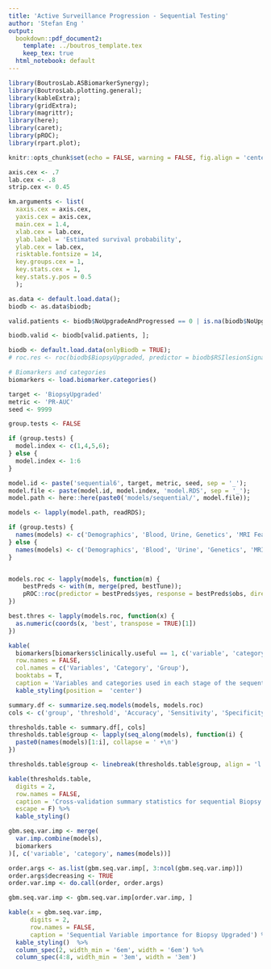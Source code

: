 ```yaml
---
title: 'Active Surveillance Progression - Sequential Testing'
author: 'Stefan Eng '
output:
  bookdown::pdf_document2:
    template: ../boutros_template.tex
    keep_tex: true
  html_notebook: default
---
```


```r
library(BoutrosLab.ASBiomarkerSynergy);
library(BoutrosLab.plotting.general);
library(kableExtra);
library(gridExtra);
library(magrittr);
library(here);
library(caret);
library(pROC);
library(rpart.plot);

knitr::opts_chunk$set(echo = FALSE, warning = FALSE, fig.align = 'center', out.width = '60%', fig.pos = 'H');

axis.cex <- .7
lab.cex <- .8
strip.cex <- 0.45

km.arguments <- list(
  xaxis.cex = axis.cex,
  yaxis.cex = axis.cex,
  main.cex = 1.4,
  xlab.cex = lab.cex,
  ylab.label = 'Estimated survival probability',
  ylab.cex = lab.cex,
  risktable.fontsize = 14,
  key.groups.cex = 1,
  key.stats.cex = 1,
  key.stats.y.pos = 0.5
  );

as.data <- default.load.data();
biodb <- as.data$biodb;

valid.patients <- biodb$NoUpgradeAndProgressed == 0 | is.na(biodb$NoUpgradeAndProgressed);

biodb.valid <- biodb[valid.patients, ];
```

```r
biodb <- default.load.data(onlyBiodb = TRUE);
# roc.res <- roc(biodb$BiopsyUpgraded, predictor = biodb$RSIlesionSignal, algorithm = 0)

# Biomarkers and categories
biomarkers <- load.biomarker.categories()

target <- 'BiopsyUpgraded'
metric <- 'PR-AUC'
seed <- 9999

group.tests <- FALSE

if (group.tests) {
  model.index <- c(1,4,5,6);
} else {
  model.index <- 1:6
}

model.id <- paste('sequential6', target, metric, seed, sep = '_');
model.file <- paste(model.id, model.index, 'model.RDS', sep = '_');
model.path <- here::here(paste0('models/sequential/', model.file));

models <- lapply(model.path, readRDS);

if (group.tests) {
  names(models) <- c('Demographics', 'Blood, Urine, Genetics', 'MRI Features', 'Volume Corrected');
} else {
  names(models) <- c('Demographics', 'Blood', 'Urine', 'Genetics', 'MRI Features', 'Volume Corrected');
}


models.roc <- lapply(models, function(m) {
    bestPreds <- with(m, merge(pred, bestTune));
    pROC::roc(predictor = bestPreds$yes, response = bestPreds$obs, direction = '<', levels = c('no', 'yes'));
})

best.thres <- lapply(models.roc, function(x) {
  as.numeric(coords(x, 'best', transpose = TRUE)[1])
})
```

```r
kable(
  biomarkers[biomarkers$clinically.useful == 1, c('variable', 'category', 'order')],
  row.names = FALSE,
  col.names = c('Variables', 'Category', 'Group'),
  booktabs = T,
  caption = 'Variables and categories used in each stage of the sequential models. ') %>%
  kable_styling(position =  'center')
```

```r
summary.df <- summarize.seq.models(models, models.roc)
cols <- c('group', 'threshold', 'Accuracy', 'Sensitivity', 'Specificity', 'Precision', 'F1')

thresholds.table <- summary.df[, cols]
thresholds.table$group <- lapply(seq_along(models), function(i) {
  paste0(names(models)[1:i], collapse = ' +\n')
})

thresholds.table$group <- linebreak(thresholds.table$group, align = 'l')

kable(thresholds.table,
  digits = 2,
  row.names = FALSE,
  caption = 'Cross-validation summary statistics for sequential Biopsy Upgraded models',
  escape = F) %>%
  kable_styling()
```

```r
gbm.seq.var.imp <- merge(
  var.imp.combine(models),
  biomarkers
)[, c('variable', 'category', names(models))]

order.args <- as.list(gbm.seq.var.imp[, 3:ncol(gbm.seq.var.imp)])
order.args$decreasing <- TRUE
order.var.imp <- do.call(order, order.args)

gbm.seq.var.imp <- gbm.seq.var.imp[order.var.imp, ]

kable(x = gbm.seq.var.imp,
      digits = 2,
      row.names = FALSE,
      caption = 'Sequential Variable importance for Biopsy Upgraded') %>%
  kable_styling()  %>%
  column_spec(2, width_min = '6em', width = '6em') %>%
  column_spec(4:8, width_min = '3em', width = '3em')
```
